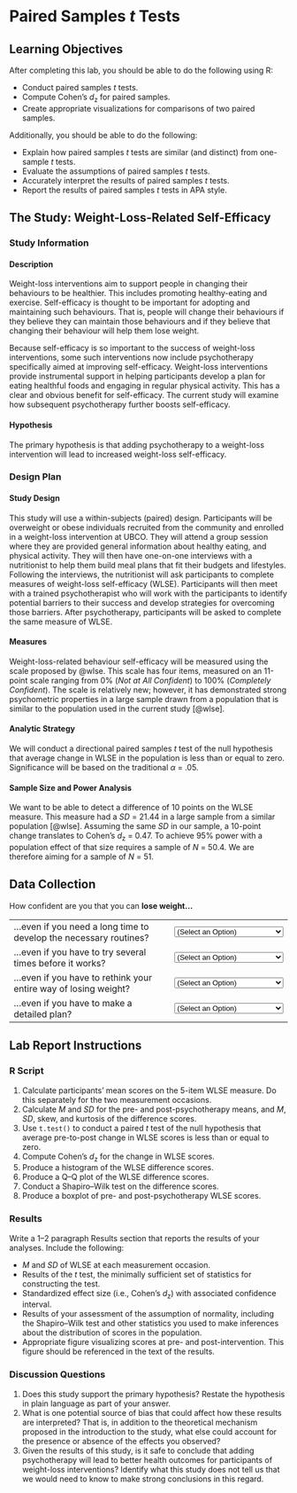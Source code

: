 # Paired Samples *t* Tests {#pst}

## Learning Objectives {#pst-learning-objectives}

After completing this lab, you should be able to do the following using R:

* Conduct paired samples *t* tests.
* Compute Cohen's *d*~z~ for paired samples.
* Create appropriate visualizations for comparisons of two paired samples.

Additionally, you should be able to do the following:

* Explain how paired samples *t* tests are similar (and distinct) from one-sample *t* tests.
* Evaluate the assumptions of paired samples *t* tests.
* Accurately interpret the results of paired samples *t* tests.
* Report the results of paired samples *t* tests in APA style.

## The Study: Weight-Loss-Related Self-Efficacy {#pst-study}

### Study Information

#### Description

Weight-loss interventions aim to support people in changing their behaviours to be healthier. This includes promoting healthy-eating and exercise. Self-efficacy is thought to be important for adopting and maintaining such behaviours. That is, people will change their behaviours if they believe they can maintain those behaviours and if they believe that changing their behaviour will help them lose weight.

Because self-efficacy is so important to the success of weight-loss interventions, some such interventions now include psychotherapy specifically aimed at improving self-efficacy. Weight-loss interventions provide instrumental support in helping participants develop a plan for eating healthful foods and engaging in regular physical activity. This has a clear and obvious benefit for self-efficacy. The current study will examine how subsequent psychotherapy further boosts self-efficacy.

#### Hypothesis

The primary hypothesis is that adding psychotherapy to a weight-loss intervention will lead to increased weight-loss self-efficacy.

### Design Plan

#### Study Design

This study will use a within-subjects (paired) design. Participants will be overweight or obese individuals recruited from the community and enrolled in a weight-loss intervention at UBCO. They will attend a group session where they are provided general information about healthy eating, and physical activity. They will then have one-on-one interviews with a nutritionist to help them build meal plans that fit their budgets and lifestyles. Following the interviews, the nutritionist will ask participants to complete measures of weight-loss self-efficacy (WLSE). Participants will then meet with a trained psychotherapist who will work with the participants to identify potential barriers to their success and develop strategies for overcoming those barriers. After psychotherapy, participants will be asked to complete the same measure of WLSE.

#### Measures

Weight-loss-related behaviour self-efficacy will be measured using the scale proposed by @wlse. This scale has four items, measured on an 11-point scale ranging from 0% (*Not at All Confident*) to 100% (*Completely Confident*). The scale is relatively new; however, it has demonstrated strong psychometric properties in a large sample drawn from a population that is similar to the population used in the current study [@wlse].

#### Analytic Strategy

We will conduct a directional paired samples *t* test of the null hypothesis that average change in WLSE in the population is less than or equal to zero. Significance will be based on the traditional $\alpha$ = .05.

#### Sample Size and Power Analysis

We want to be able to detect a difference of 10 points on the WLSE measure. This measure had a *SD* = 21.44 in a large sample from a similar population [@wlse]. Assuming the same *SD* in our sample, a 10-point change translates to Cohen's *d*~z~ = 0.47. To achieve 95% power with a population effect of that size requires a sample of *N* = 50.4. We are therefore aiming for a sample of *N* = 51.

## Data Collection {#pst-data}

<form>
  <p>How confident are you that you can **lose weight...**</p>
  <table>
    <tr>
      <td>
        <label for="wlse_1">...even if you need a long time to develop the necessary routines?</label>
      </td>
      <td>
        <select id="wlse_1" name="wlse_1">
          <option value="NA">(Select an Option)</option>
          <option value="0">0% (Not at all Confident)</option>
          <option value="10">10%</option>
          <option value="20">20%</option>
          <option value="30">30%</option>
          <option value="40">40%</option>
          <option value="50">50%</option>
          <option value="60">60%</option>
          <option value="70">70%</option>
          <option value="80">80%</option>
          <option value="90">90%</option>
          <option value="100">100% (Completely Confident)</option>
        </select>
      </td>
    </tr>
    <tr>
      <td>
        <label for="wlse_2">...even if you have to try several times before it works?</label>
      </td>
      <td>
        <select id="wlse_2" name="wlse_2">
          <option value="NA">(Select an Option)</option>
          <option value="0">0% (Not at all Confident)</option>
          <option value="10">10%</option>
          <option value="20">20%</option>
          <option value="30">30%</option>
          <option value="40">40%</option>
          <option value="50">50%</option>
          <option value="60">60%</option>
          <option value="70">70%</option>
          <option value="80">80%</option>
          <option value="90">90%</option>
          <option value="100">100% (Completely Confident)</option>
        </select>
      </td>
    </tr>
    <tr>
      <td>
        <label for="wlse_3">...even if you have to rethink your entire way of losing weight?</label>
      </td>
      <td>
        <select id="wlse_3" name="wlse_3">
          <option value="NA">(Select an Option)</option>
          <option value="0">0% (Not at all Confident)</option>
          <option value="10">10%</option>
          <option value="20">20%</option>
          <option value="30">30%</option>
          <option value="40">40%</option>
          <option value="50">50%</option>
          <option value="60">60%</option>
          <option value="70">70%</option>
          <option value="80">80%</option>
          <option value="90">90%</option>
          <option value="100">100% (Completely Confident)</option>
        </select>
      </td>
    </tr>
    <tr>
      <td>
        <label for="wlse_4">...even if you have to make a detailed plan?</label>
      </td>
      <td>
        <select id="wlse_4" name="wlse_4">
          <option value="NA">(Select an Option)</option>
          <option value="0">0% (Not at all Confident)</option>
          <option value="10">10%</option>
          <option value="20">20%</option>
          <option value="30">30%</option>
          <option value="40">40%</option>
          <option value="50">50%</option>
          <option value="60">60%</option>
          <option value="70">70%</option>
          <option value="80">80%</option>
          <option value="90">90%</option>
          <option value="100">100% (Completely Confident)</option>
        </select>
      </td>
    </tr>
  </table>
</form>

## Lab Report Instructions {#pst-assignment}

### R Script

1. Calculate participants' mean scores on the 5-item WLSE measure. Do this separately for the two measurement occasions.
1. Calculate *M* and *SD* for the pre- and post-psychotherapy means, and *M*, *SD*, skew, and kurtosis of the difference scores.
1. Use `t.test()` to conduct a paired *t* test of the null hypothesis that average pre-to-post change in WLSE scores is less than or equal to zero.
1. Compute Cohen's *d*~z~ for the change in WLSE scores.
1. Produce a histogram of the WLSE difference scores.
1. Produce a Q--Q plot of the WLSE difference scores.
1. Conduct a Shapiro--Wilk test on the difference scores.
1. Produce a boxplot of pre- and post-psychotherapy WLSE scores.

### Results

Write a 1--2 paragraph Results section that reports the results of your analyses. Include the following:

* *M* and *SD* of WLSE at each measurement occasion.
* Results of the *t* test, the minimally sufficient set of statistics for constructing the test.
* Standardized effect size (i.e., Cohen's *d*~z~) with associated confidence interval.
* Results of your assessment of the assumption of normality, including the Shapiro--Wilk test and other statistics you used to make inferences about the distribution of scores in the population.
* Appropriate figure visualizing scores at pre- and post-intervention. This figure should be referenced in the text of the results.

### Discussion Questions

1. Does this study support the primary hypothesis? Restate the hypothesis in plain language as part of your answer.
1. What is one potential source of bias that could affect how these results are interpreted? That is, in addition to the theoretical mechanism proposed in the introduction to the study, what else could account for the presence or absence of the effects you observed?
1. Given the results of this study, is it safe to conclude that adding psychotherapy will lead to better health outcomes for participants of weight-loss interventions? Identify what this study does not tell us that we would need to know to make strong conclusions in this regard.
